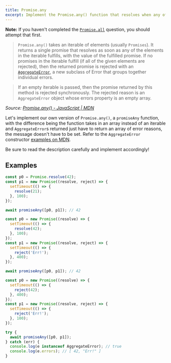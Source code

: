 ```yaml
---
title: Promise.any
excerpt: Implement the Promise.any() function that resolves when any of the input elements are resolved
---
```


**Note:** If you haven't completed the [`Promise.all`](/questions/javascript/promise-all) question, you should attempt that first.

> `Promise.any()` takes an iterable of elements (usually `Promises`). It returns a single promise that resolves as soon as any of the elements in the iterable fulfills, with the value of the fulfilled promise. If no promises in the iterable fulfill (if all of the given elements are rejected), then the returned promise is rejected with an [`AggregateError`](https://developer.mozilla.org/en-US/docs/Web/JavaScript/Reference/Global_Objects/AggregateError), a new subclass of Error that groups together individual errors.

> If an empty iterable is passed, then the promise returned by this method is rejected synchronously. The rejected reason is an `AggregateError` object whose errors property is an empty array.

_Source: [Promise.any() - JavaScript | MDN](https://developer.mozilla.org/en-US/docs/Web/JavaScript/Reference/Global_Objects/Promise/race)_

Let's implement our own version of `Promise.any()`, a `promiseAny` function, with the difference being the function takes in an array instead of an iterable and `AggregateError`s returned just have to return an array of error reasons, the message doesn't have to be set. Refer to the `AggregateError` constructor [examples on MDN](https://developer.mozilla.org/en-US/docs/Web/JavaScript/Reference/Global_Objects/AggregateError/AggregateError).

Be sure to read the description carefully and implement accordingly!

## Examples

```js
const p0 = Promise.resolve(42);
const p1 = new Promise((resolve, reject) => {
  setTimeout(() => {
    resolve(21);
  }, 100);
});

await promiseAny([p0, p1]); // 42
```

```js
const p0 = new Promise((resolve) => {
  setTimeout(() => {
    resolve(42);
  }, 100);
});
const p1 = new Promise((resolve, reject) => {
  setTimeout(() => {
    reject('Err!');
  }, 400);
});

await promiseAny([p0, p1]); // 42
```

```js
const p0 = new Promise((resolve) => {
  setTimeout(() => {
    reject(42);
  }, 400);
});
const p1 = new Promise((resolve, reject) => {
  setTimeout(() => {
    reject('Err!');
  }, 100);
});

try {
  await promiseAny([p0, p1]);
} catch (err) {
  console.log(e instanceof AggregateError); // true
  console.log(e.errors); // [ 42, "Err!" ]
}
```
